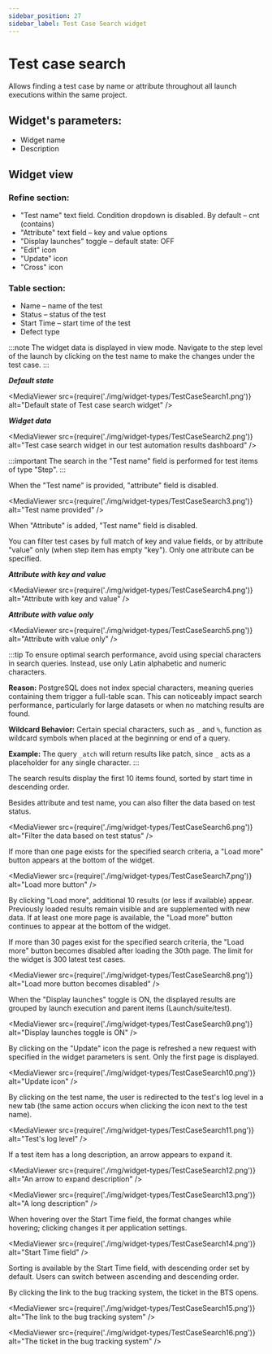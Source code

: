 ```yaml
---
sidebar_position: 27
sidebar_label: Test Case Search widget
---
```


# Test case search

Allows finding a test case by name or attribute throughout all launch executions within the same project.

## Widget's parameters:

- Widget name
- Description

## Widget view

### Refine section:

- "Test name" text field. Condition dropdown is disabled. By default – cnt (contains)
- "Attribute" text field – key and value options
- "Display launches" toggle – default state: OFF
- "Edit" icon
- "Update" icon
- "Cross" icon

### Table section:

- Name – name of the test
- Status – status of the test
- Start Time – start time of the test
- Defect type

:::note
The widget data is displayed in view mode. Navigate to the step level of the launch by clicking on the test name to make the changes under the test case.
:::

***Default state***

<MediaViewer src={require('./img/widget-types/TestCaseSearch1.png')} alt="Default state of Test case search widget" />

***Widget data***

<MediaViewer src={require('./img/widget-types/TestCaseSearch2.png')} alt="Test case search widget in our test automation results dashboard" />

:::important
The search in the "Test name" field is performed for test items of type "Step".
:::

When the "Test name" is provided, "attribute" field is disabled.

<MediaViewer src={require('./img/widget-types/TestCaseSearch3.png')} alt="Test name provided" />

When "Attribute" is added, "Test name" field is disabled.

You can filter test cases by full match of key and value fields, or by attribute "value" only (when step item has empty "key"). Only one attribute can be specified.

***Attribute with key and value***

<MediaViewer src={require('./img/widget-types/TestCaseSearch4.png')} alt="Attribute with key and value" />

***Attribute with value only***

<MediaViewer src={require('./img/widget-types/TestCaseSearch5.png')} alt="Attribute with value only" />

:::tip
To ensure optimal search performance, avoid using special characters in search queries. Instead, use only Latin alphabetic and numeric characters.<br />

**Reason:** PostgreSQL does not index special characters, meaning queries containing them trigger a full-table scan. This can noticeably impact search performance, particularly for large datasets or when no matching results are found.<br />

**Wildcard Behavior:**
Certain special characters, such as ```_``` and ```%```, function as wildcard symbols when placed at the beginning or end of a query.<br />

**Example:** The query ```_atch``` will return results like patch, since ```_``` acts as a placeholder for any single character.
:::

The search results display the first 10 items found, sorted by start time in descending order.

Besides attribute and test name, you can also filter the data based on test status.

<MediaViewer src={require('./img/widget-types/TestCaseSearch6.png')} alt="Filter the data based on test status" />

If more than one page exists for the specified search criteria, a "Load more" button appears at the bottom of the widget.

<MediaViewer src={require('./img/widget-types/TestCaseSearch7.png')} alt="Load more button" />

By clicking "Load more", additional 10 results (or less if available) appear. Previously loaded results remain visible and are supplemented with new data. If at least one more page is available, the "Load more" button continues to appear at the bottom of the widget.

If more than 30 pages exist for the specified search criteria, the "Load more" button becomes disabled after loading the 30th page. The limit for the widget is 300 latest test cases.

<MediaViewer src={require('./img/widget-types/TestCaseSearch8.png')} alt="Load more button becomes disabled" />

When the "Display launches" toggle is ON, the displayed results are grouped by launch execution and parent items (Launch/suite/test).

<MediaViewer src={require('./img/widget-types/TestCaseSearch9.png')} alt="Display launches toggle is ON" />

By clicking on the "Update" icon the page is refreshed a new request with specified in the widget parameters is sent. Only the first page is displayed.

<MediaViewer src={require('./img/widget-types/TestCaseSearch10.png')} alt="Update icon" />

By clicking on the test name, the user is redirected to the test's log level in a new tab (the same action occurs when clicking the icon next to the test name).

<MediaViewer src={require('./img/widget-types/TestCaseSearch11.png')} alt="Test's log level" />

If a test item has a long description, an arrow appears to expand it.

<MediaViewer src={require('./img/widget-types/TestCaseSearch12.png')} alt="An arrow to expand description" />

<MediaViewer src={require('./img/widget-types/TestCaseSearch13.png')} alt="A long description" />

When hovering over the Start Time field, the format changes while hovering; clicking changes it per application settings.

<MediaViewer src={require('./img/widget-types/TestCaseSearch14.png')} alt="Start Time field" />

Sorting is available by the Start Time field, with descending order set by default. Users can switch between ascending and descending order.

By clicking the link to the bug tracking system, the ticket in the BTS opens.

<MediaViewer src={require('./img/widget-types/TestCaseSearch15.png')} alt="The link to the bug tracking system" />

<MediaViewer src={require('./img/widget-types/TestCaseSearch16.png')} alt="The ticket in the bug tracking system" />

<MediaViewer src="https://youtu.be/HxHCJTNqGaY" alt="Test Case Widget" type="video" />
